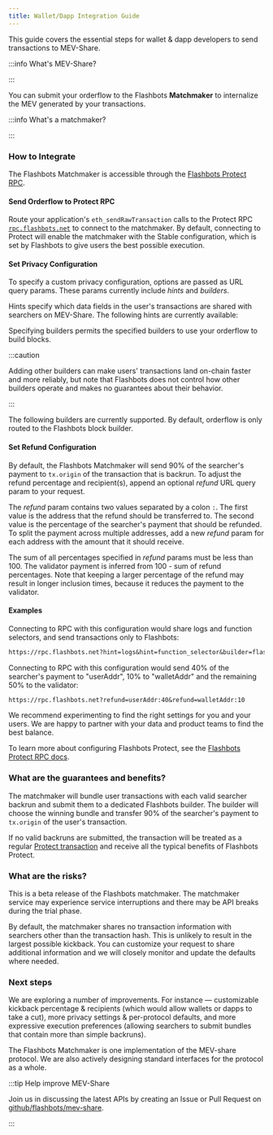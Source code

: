 ```yaml
---
title: Wallet/Dapp Integration Guide
---
```



This guide covers the essential steps for wallet & dapp developers to send transactions to MEV-Share.

:::info What's MEV-Share?

<WhatsMevShare />

:::

You can submit your orderflow to the Flashbots **Matchmaker** to internalize the MEV generated by your transactions.

:::info What's a matchmaker?

<WhatsaMatchmaker />

:::

### How to Integrate

The Flashbots Matchmaker is accessible through the [Flashbots Protect RPC](/flashbots-protect/rpc/mev-share#protect-rpc-reference).

#### Send Orderflow to Protect RPC

Route your application's `eth_sendRawTransaction` calls to the Protect RPC [`rpc.flashbots.net`](https://rpc.flashbots.net/) to connect to the matchmaker. By default, connecting to Protect will enable the matchmaker with the Stable configuration, which is set by Flashbots to give users the best possible execution.

#### Set Privacy Configuration

To specify a custom privacy configuration, options are passed as URL query params. These params currently include _hints_ and _builders_. 

Hints specify which data fields in the user's transactions are shared with searchers on MEV-Share. The following hints are currently available:

<Hints />

Specifying builders permits the specified builders to use your orderflow to build blocks.

:::caution

Adding other builders can make users' transactions land on-chain faster and more reliably, but note that Flashbots does not control how other builders operate and makes no guarantees about their behavior.

:::

The following builders are currently supported. By default, orderflow is only routed to the Flashbots block builder.

<Builders />

#### Set Refund Configuration

By default, the Flashbots Matchmaker will send 90% of the searcher's payment to `tx.origin` of the transaction that is backrun. To adjust the refund percentage and recipient(s), append an optional _refund_ URL query param to your request.

The _refund_ param contains two values separated by a colon `:`. The first value is the address that the refund should be transferred to. The second value is the percentage of the searcher's payment that should be refunded. To split the payment across multiple addresses, add a new _refund_ param for each address with the amount that it should receive.

The sum of all percentages specified in _refund_ params must be less than 100. The validator payment is inferred from 100 - sum of refund percentages. Note that keeping a larger percentage of the refund may result in longer inclusion times, because it reduces the payment to the validator.

#### Examples

Connecting to RPC with this configuration would share logs and function selectors, and send transactions only to Flashbots:

```txt
https://rpc.flashbots.net?hint=logs&hint=function_selector&builder=flashbots
```

Connecting to RPC with this configuration would send 40% of the searcher's payment to "userAddr", 10% to "walletAddr" and the remaining 50% to the validator:

```txt
https://rpc.flashbots.net?refund=userAddr:40&refund=walletAddr:10
```

We recommend experimenting to find the right settings for you and your users. We are happy to partner with your data and product teams to find the best balance.

To learn more about configuring Flashbots Protect, see the [Flashbots Protect RPC docs](/flashbots-protect/rpc/mev-share#protect-rpc-reference).

### What are the guarantees and benefits?

The matchmaker will bundle user transactions with each valid searcher backrun and submit them to a dedicated Flashbots builder. The builder will choose the winning bundle and transfer 90% of the searcher's payment to `tx.origin` of the user's transaction.

If no valid backruns are submitted, the transaction will be treated as a regular [Protect transaction](https://docs.flashbots.net/flashbots-protect/rpc/quick-start) and receive all the typical benefits of Flashbots Protect.

### What are the risks?

This is a beta release of the Flashbots matchmaker. The matchmaker service may experience service interruptions and there may be API breaks during the trial phase.

By default, the matchmaker shares no transaction information with searchers other than the transaction hash. This is unlikely to result in the largest possible kickback. You can customize your request to share additional information and we will closely monitor and update the defaults where needed.

### Next steps

We are exploring a number of improvements. For instance — customizable kickback percentage & recipients (which would allow wallets or dapps to take a cut), more privacy settings & per-protocol defaults, and more expressive execution preferences (allowing searchers to submit bundles that contain more than simple backruns).

The Flashbots Matchmaker is one implementation of the MEV-share protocol. We are also actively designing standard interfaces for the protocol as a whole.

:::tip Help improve MEV-Share

Join us in discussing the latest APIs by creating an Issue or Pull Request on [github/flashbots/mev-share](https://github.com/flashbots/mev-share).

:::
